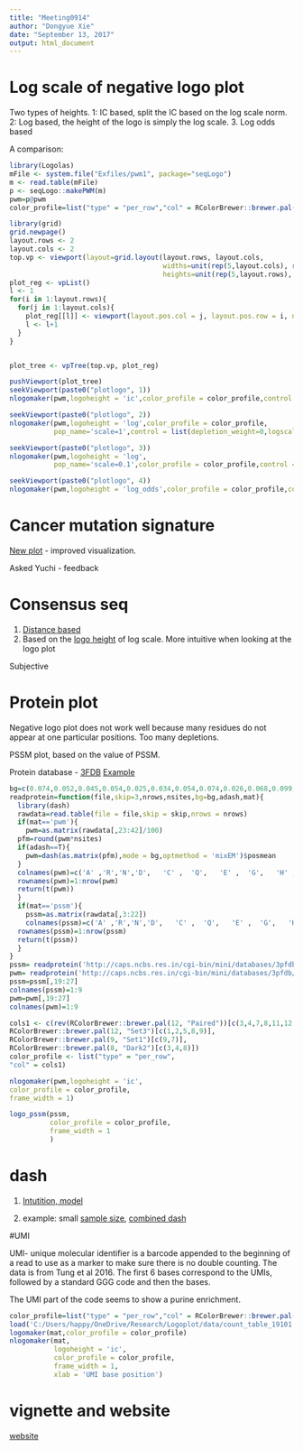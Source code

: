 ```yaml
---
title: "Meeting0914"
author: "Dongyue Xie"
date: "September 13, 2017"
output: html_document
---
```


# Log scale of negative logo plot

Two types of heights. 1: IC based, split the IC based on the log scale norm. 2: Log based, the height of the logo is simply the log scale. 3. Log odds based

A comparison:
```r
library(Logolas)
mFile <- system.file("Exfiles/pwm1", package="seqLogo")
m <- read.table(mFile)
p <- seqLogo::makePWM(m)
pwm=p@pwm
color_profile=list("type" = "per_row","col" = RColorBrewer::brewer.pal(4,name ="Spectral"))

library(grid)
grid.newpage()
layout.rows <- 2
layout.cols <- 2
top.vp <- viewport(layout=grid.layout(layout.rows, layout.cols,
                                      widths=unit(rep(5,layout.cols), rep("null", 2)),
                                      heights=unit(rep(5,layout.rows), rep("null", 1))))
plot_reg <- vpList()
l <- 1
for(i in 1:layout.rows){
  for(j in 1:layout.cols){
    plot_reg[[l]] <- viewport(layout.pos.col = j, layout.pos.row = i, name = paste0("plotlogo", l))
    l <- l+1
  }
}


plot_tree <- vpTree(top.vp, plot_reg)

pushViewport(plot_tree)
seekViewport(paste0("plotlogo", 1))
nlogomaker(pwm,logoheight = 'ic',color_profile = color_profile,control = list(ic_scale=1),newpage = F)

seekViewport(paste0("plotlogo", 2))
nlogomaker(pwm,logoheight = 'log',color_profile = color_profile,
           pop_name='scale=1',control = list(depletion_weight=0,logscale=1),newpage = F)

seekViewport(paste0("plotlogo", 3))
nlogomaker(pwm,logoheight = 'log',
           pop_name='scale=0.1',color_profile = color_profile,control = list(depletion_weight=0,logscale=0.1),newpage = F)

seekViewport(paste0("plotlogo", 4))
nlogomaker(pwm,logoheight = 'log_odds',color_profile = color_profile,control = list(depletion_weight=0,log_odds_scale=1),newpage = F)
```

# Cancer mutation signature

[New plot](https://dongyuexie.github.io/Sequence-Motif-Depletion/mutation.html) - improved visualization.

Asked Yuchi - feedback

# Consensus seq

1. [Distance based](https://dongyuexie.github.io/Sequence-Motif-Depletion/consensus_seq.html)
2. Based on the [logo height](https://dongyuexie.github.io/Sequence-Motif-Depletion/nomenclature.html) of log scale. More intuitive when looking at the logo plot

Subjective

# Protein plot

Negative logo plot does not work well because many residues do not appear at one particular positions. Too many depletions.

PSSM plot, based on the value of PSSM. 

Protein database - [3FDB](http://caps.ncbs.res.in/3pfdb/index.html)
[Example](http://caps.ncbs.res.in/cgi-bin/mini/databases/3pfdb/get_entry.cgi?id=PF07388)

```r
bg=c(0.074,0.052,0.045,0.054,0.025,0.034,0.054,0.074,0.026,0.068,0.099,0.058,0.025,0.047,0.039,0.057,0.051,0.013,0.034,0.073)
readprotein=function(file,skip=3,nrows,nsites,bg=bg,adash,mat){
  library(dash)
  rawdata=read.table(file = file,skip = skip,nrows = nrows)
  if(mat=='pwm'){
    pwm=as.matrix(rawdata[,23:42]/100)
  pfm=round(pwm*nsites)
  if(adash==T){
    pwm=dash(as.matrix(pfm),mode = bg,optmethod = 'mixEM')$posmean
  }
  colnames(pwm)=c('A' ,'R','N','D',   'C' ,  'Q',   'E' ,  'G',   'H' ,  'I',   'L' , 'K'  , 'M' ,  'F',   'P' ,  'S'  , 'T' ,  'W',   'Y',   'V')
  rownames(pwm)=1:nrow(pwm)
  return(t(pwm))
  }
  if(mat=='pssm'){
    pssm=as.matrix(rawdata[,3:22])
    colnames(pssm)=c('A' ,'R','N','D',   'C' ,  'Q',   'E' ,  'G',   'H' ,  'I',   'L' , 'K'  , 'M' ,  'F',   'P' ,  'S'  , 'T' ,  'W',   'Y',   'V')
  rownames(pssm)=1:nrow(pssm)
  return(t(pssm))
  }
}
pssm= readprotein('http://caps.ncbs.res.in/cgi-bin/mini/databases/3pfdb/3pfdb_pssm_download.cgi?id=PF07966&data_dir=SDB_folder',nrows = 29,nsites = 85,adash = FALSE,mat='pssm')
pwm= readprotein('http://caps.ncbs.res.in/cgi-bin/mini/databases/3pfdb/3pfdb_pssm_download.cgi?id=PF07966&data_dir=SDB_folder',nrows = 29,nsites = 85,adash = FALSE,mat='pwm')
pssm=pssm[,19:27]
colnames(pssm)=1:9
pwm=pwm[,19:27]
colnames(pwm)=1:9
```

```r
cols1 <- c(rev(RColorBrewer::brewer.pal(12, "Paired"))[c(3,4,7,8,11,12,5,6,9,10)],
RColorBrewer::brewer.pal(12, "Set3")[c(1,2,5,8,9)],
RColorBrewer::brewer.pal(9, "Set1")[c(9,7)],
RColorBrewer::brewer.pal(8, "Dark2")[c(3,4,8)])
color_profile <- list("type" = "per_row",
"col" = cols1)

nlogomaker(pwm,logoheight = 'ic',
color_profile = color_profile,
frame_width = 1)

logo_pssm(pssm,
          color_profile = color_profile,
          frame_width = 1
          )

```

# dash

1. [Intutition, model](https://dongyuexie.github.io/Sequence-Motif-Depletion/dashtutor.html)

2. example: small [sample size](https://dongyuexie.github.io/Sequence-Motif-Depletion/dashtutor.html), 
[combined dash](https://dongyuexie.github.io/Sequence-Motif-Depletion/app.html)

#UMI

UMI- unique molecular identifier is a barcode appended to the beginning of a read to use as a marker to make sure there is no double counting. The data is from Tung et al 2016. The first 6 bases correspond to the UMIs, followed by a standard GGG code and then the bases.

The UMI part of the code seems to show a purine enrichment.

```r
color_profile=list("type" = "per_row","col" = RColorBrewer::brewer.pal(4,name ="Spectral"))
load('C:/Users/happy/OneDrive/Research/Logoplot/data/count_table_19101.3.B12.AGCCACTT.L004.R1.C6WYKACXX.rda')
logomaker(mat,color_profile = color_profile)
nlogomaker(mat,
           logoheight = 'ic',
           color_profile = color_profile,
           frame_width = 1,
           xlab = 'UMI base position')

```

# vignette and website

[website](https://kkdey.github.io/Logolas-pages/)
